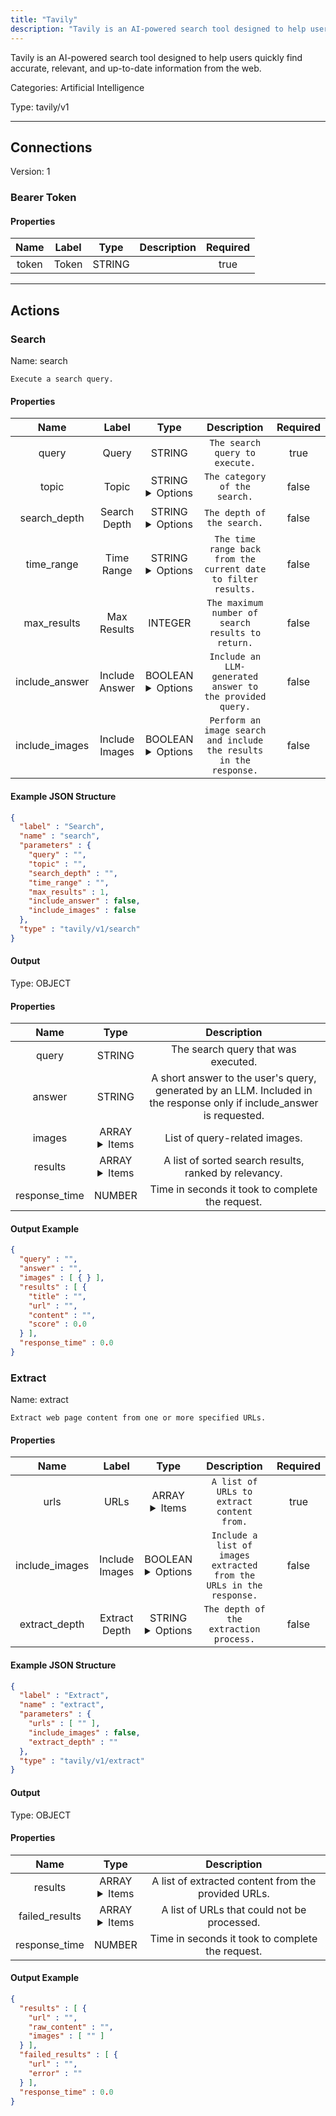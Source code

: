 ```yaml
---
title: "Tavily"
description: "Tavily is an AI-powered search tool designed to help users quickly find accurate, relevant, and up-to-date information from the web."
---
```


Tavily is an AI-powered search tool designed to help users quickly find accurate, relevant, and up-to-date information from the web.


Categories: Artificial Intelligence


Type: tavily/v1

<hr />



## Connections

Version: 1


### Bearer Token

#### Properties

|      Name       |      Label     |     Type     |     Description     | Required |
|:---------------:|:--------------:|:------------:|:-------------------:|:--------:|
| token | Token | STRING |  | true |





<hr />



## Actions


### Search
Name: search

`Execute a search query.`

#### Properties

|      Name       |      Label     |     Type     |     Description     | Required |
|:---------------:|:--------------:|:------------:|:-------------------:|:--------:|
| query | Query | STRING | `The search query to execute.` | true |
| topic | Topic | STRING <details> <summary> Options </summary> general, news </details> | `The category of the search.` | false |
| search_depth | Search Depth | STRING <details> <summary> Options </summary> basic, advanced </details> | `The depth of the search.` | false |
| time_range | Time Range | STRING <details> <summary> Options </summary> day, week, month, year </details> | `The time range back from the current date to filter results.` | false |
| max_results | Max Results | INTEGER | `The maximum number of search results to return.` | false |
| include_answer | Include Answer | BOOLEAN <details> <summary> Options </summary> true, false </details> | `Include an LLM-generated answer to the provided query.` | false |
| include_images | Include Images | BOOLEAN <details> <summary> Options </summary> true, false </details> | `Perform an image search and include the results in the response.` | false |

#### Example JSON Structure
```json
{
  "label" : "Search",
  "name" : "search",
  "parameters" : {
    "query" : "",
    "topic" : "",
    "search_depth" : "",
    "time_range" : "",
    "max_results" : 1,
    "include_answer" : false,
    "include_images" : false
  },
  "type" : "tavily/v1/search"
}
```

#### Output



Type: OBJECT


#### Properties

|     Name     |     Type     |     Description     |
|:------------:|:------------:|:-------------------:|
| query | STRING | The search query that was executed. |
| answer | STRING | A short answer to the user's query, generated by an LLM. Included in the response only if include_answer is requested. |
| images | ARRAY <details> <summary> Items </summary> [&#123;&#125;] </details> | List of query-related images. |
| results | ARRAY <details> <summary> Items </summary> [&#123;STRING\(title), STRING\(url), STRING\(content), NUMBER\(score)&#125;] </details> | A list of sorted search results, ranked by relevancy. |
| response_time | NUMBER | Time in seconds it took to complete the request. |




#### Output Example
```json
{
  "query" : "",
  "answer" : "",
  "images" : [ { } ],
  "results" : [ {
    "title" : "",
    "url" : "",
    "content" : "",
    "score" : 0.0
  } ],
  "response_time" : 0.0
}
```


### Extract
Name: extract

`Extract web page content from one or more specified URLs.`

#### Properties

|      Name       |      Label     |     Type     |     Description     | Required |
|:---------------:|:--------------:|:------------:|:-------------------:|:--------:|
| urls | URLs | ARRAY <details> <summary> Items </summary> [STRING] </details> | `A list of URLs to extract content from.` | true |
| include_images | Include Images | BOOLEAN <details> <summary> Options </summary> true, false </details> | `Include a list of images extracted from the URLs in the response.` | false |
| extract_depth | Extract Depth | STRING <details> <summary> Options </summary> basic, advanced </details> | `The depth of the extraction process.` | false |

#### Example JSON Structure
```json
{
  "label" : "Extract",
  "name" : "extract",
  "parameters" : {
    "urls" : [ "" ],
    "include_images" : false,
    "extract_depth" : ""
  },
  "type" : "tavily/v1/extract"
}
```

#### Output



Type: OBJECT


#### Properties

|     Name     |     Type     |     Description     |
|:------------:|:------------:|:-------------------:|
| results | ARRAY <details> <summary> Items </summary> [&#123;STRING\(url), STRING\(raw_content), [STRING]\(images)&#125;] </details> | A list of extracted content from the provided URLs. |
| failed_results | ARRAY <details> <summary> Items </summary> [&#123;STRING\(url), STRING\(error)&#125;] </details> | A list of URLs that could not be processed. |
| response_time | NUMBER | Time in seconds it took to complete the request. |




#### Output Example
```json
{
  "results" : [ {
    "url" : "",
    "raw_content" : "",
    "images" : [ "" ]
  } ],
  "failed_results" : [ {
    "url" : "",
    "error" : ""
  } ],
  "response_time" : 0.0
}
```





